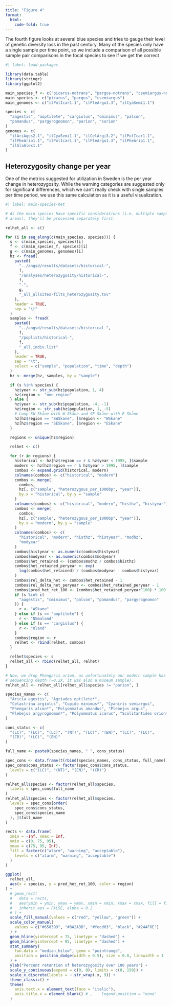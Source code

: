 ```yaml
---
title: "Figure 4"
format:
  html:
    code-fold: true
---
```


The fourth figure looks at several blue species and tries to gauge their level
of genetic diversity loss in the past century. Many of the species only have a
single sample per time point, so we include a comparison of all possible sample
pair comparisons in the focal species to see if we get the correct

```r
#| label: load-packages

library(data.table)
library(stringr)
library(ggplot2)

main_species_f <- c("picarus-notrans", "pargus-notrans", "csemiargus-notrans")
main_species <- c("picarus", "pargus", "csemiargus")
main_genomes <- c("ilPolIcar1.1", "ilPleArgu1.3", "ilCyaSemi1.1")

species <- c(
  "aagestis", "aoptilete", "cargiolus", "cminimus", "palcon",
  "pamandus", "pargyrognomon", "parion", "sorion"
)
genomes <- c(
  "ilAriAges2.1", "ilCyaSemi1.1", "ilCelArgi3.2", "ilPolIcar1.1",
  "ilPheArio1.1", "ilPolIcar1.1", "ilPleArgu1.3", "ilPheArio1.1",
  "ilGlaAlex1.1"
)
```

## Heterozygosity change per year

One of the metrics suggested for utilization in Sweden is the per year change in
heterozygosity. While the warning categories are suggested only for significant
differences, which we can't really check with single samples per time period, we
use this same calculation as it is a useful visualization.

```r
#| label: main-species-het

# As the main species have specific considerations (i.e. multiple sampling
# areas), they'll be processed separately first.

relhet_all <- c()

for (i in seq_along(c(main_species, species))) {
  s <- c(main_species, species)[i]
  f <- c(main_species_f, species)[i]
  g <- c(main_genomes, genomes)[i]
  hz <- fread(
    paste0(
      "../angsd/results/datasets/historical-",
      f,
      "/analyses/heterozygosity/historical-",
      f,
      ".",
      g,
      "_all_allsites-filts_heterozygosity.tsv"
    ),
    header = TRUE,
    sep = "\t"
  )
  samples <- fread(
    paste0(
      "../angsd/results/datasets/historical-",
      f,
      "/poplists/historical-",
      f,
      "_all.indiv.list"
    ),
    header = TRUE,
    sep = "\t",
    select = c("sample", "population", "time", "depth")
  )
  hz <- merge(hz, samples, by = "sample")

  if (s %in% species) {
    hz$year <- str_sub(hz$population, 1, 4)
    hz$region <- "one_region"
  } else {
    hz$year <- str_sub(hz$population, -4, -1)
    hz$region <- str_sub(hz$population, 1, -5)
    # Lump SW Skåne with W Skåne and SE Skåne with E Skåne
    hz[hz$region == "SWSkane", ]$region <- "WSkane"
    hz[hz$region == "SESkane", ]$region <- "ESkane"
  }

  regions <- unique(hz$region)

  relhet <- c()

  for (r in regions) {
    historical <- hz[hz$region == r & hz$year < 1995, ]$sample
    modern <- hz[hz$region == r & hz$year > 1995, ]$sample
    combos <- expand.grid(historical, modern)
    colnames(combos) <- c("historical", "modern")
    combos <- merge(
      combos,
      hz[, c("sample", "heterozygous_per_1000bp", "year")],
      by.x = "historical", by.y = "sample"
    )
    colnames(combos) <- c("historical", "modern", "histhz", "histyear")
    combos <- merge(
      combos,
      hz[, c("sample", "heterozygous_per_1000bp", "year")],
      by.x = "modern", by.y = "sample"
    )
    colnames(combos) <- c(
      "historical", "modern", "histhz", "histyear", "modhz",
      "modyear"
    )
    combos$histyear <- as.numeric(combos$histyear)
    combos$modyear <- as.numeric(combos$modyear)
    combos$het_retained <- (combos$modhz / combos$histhz)
    combos$het_retained_peryear <- exp(
      log(combos$het_retained) / (combos$modyear - combos$histyear)
    )
    combos$rel_delta_het <- combos$het_retained - 1
    combos$rel_delta_het_peryear <- combos$het_retained_peryear - 1
    combos$pred_het_ret_100 <- (combos$het_retained_peryear^100) * 100
    if (s %in% c(
      "aagestis", "cminimus", "palcon", "pamandus", "pargyrognomon"
    )) {
      r <- "WSkane"
    } else if (s == "aoptilete") {
      r <- "NSmaland"
    } else if (s == "cargiolus") {
      r <- "Oland"
    }
    combos$region <- r
    relhet <- rbind(relhet, combos)
  }

  relhet$species <- s
  relhet_all <- rbind(relhet_all, relhet)
}

# Now, we drop Phengaris arion, as unfortunately our modern sample has too low
# sequencing depth (~0.2X, it was also a museum sample).
relhet_all <- relhet_all[relhet_all$species != "parion", ]
```

```r
species_names <- c(
  "Aricia agestis", "Agriades optilete*",
  "Celastrina argiolus", "Cupido minimus*", "Cyaniris semiargus",
  "Phengaris alcon*", "Polyommatus amandus", "Plebejus argus",
  "Plebejus argyrognomon*", "Polyommatus icarus", "Scolitantides orion*"
)

cons_status <- c(
  "(LC)", "(LC)", "(LC)", "(NT)", "(LC)", "(EN)", "(LC)", "(LC)",
  "(CR)", "(LC)", "(EN)"
)

full_name <- paste0(species_names, " ", cons_status)

spec_cons <- data.frame(t(rbind(species_names, cons_status, full_name)))
spec_cons$cons_status <- factor(spec_cons$cons_status,
  levels = c("(LC)", "(NT)", "(EN)", "(CR)")
)

relhet_all$species <- factor(relhet_all$species,
  labels = spec_cons$full_name
)
relhet_all$species <- factor(relhet_all$species,
  levels = spec_cons[order(
    spec_cons$cons_status,
    spec_cons$species_name
  ), ]$full_name
)

rects <- data.frame(
  xmin = -Inf, xmax = Inf,
  ymin = c(0, 75, 95),
  ymax = c(75, 95, Inf),
  fill = factor(c("alarm", "warning", "acceptable"),
    levels = c("alarm", "warning", "acceptable")
  )
)

ggplot(
  relhet_all,
  aes(x = species, y = pred_het_ret_100, color = region)
) +
  # geom_rect(
  #   data = rects,
  #   aes(ymin = ymin, ymax = ymax, xmin = xmin, xmax = xmax, fill = fill),
  #   inherit.aes = FALSE, alpha = 0.2
  # ) +
  scale_fill_manual(values = c("red", "yellow", "green")) +
  scale_color_manual(
    values = c("#658399", "#8A2A3B", "#fecd03", "black", "#244F6E")
  ) +
  geom_hline(yintercept = 75, linetype = "dashed") +
  geom_hline(yintercept = 95, linetype = "dashed") +
  stat_summary(
    fun.data = "median_hilow", geom = "pointrange",
    position = position_dodge(width = 0.5), size = 0.8, linewidth = 1
  ) +
  ylab("Percent retention of heterozygosity over 100 years") +
  scale_y_continuous(expand = c(0, 0), limits = c(0, 150)) +
  scale_x_discrete(labels = ~ str_wrap(.x, 9)) +
  theme_classic() +
  theme(
    axis.text.x = element_text(face = "italic"),
    axis.title.x = element_blank() # ,    legend.position = "none"
  )
```